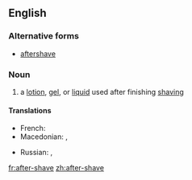 ==English==

===Alternative forms===
* [[aftershave]]

===Noun===
{{en-noun|head=[[after]]-[[shave]]}}

# a [[lotion]], [[gel]], or [[liquid]] used after finishing [[shaving]]

====Translations====
{{trans-top|lotion, gel, or liquid used after shaving}}
* French: {{t+|fr|après-rasage|m}}
* Macedonian: {{t|mk|колонска вода|f|tr=kólonska vóda}},  {{t|mk|лосион|m|tr=losión}}
{{trans-mid}}
* Russian: {{t+|ru|одеколон|m|tr=odekolón}}, {{t+|ru|лосьон|m|tr=losjón}}
{{trans-bottom}}

[[fr:after-shave]]
[[zh:after-shave]]